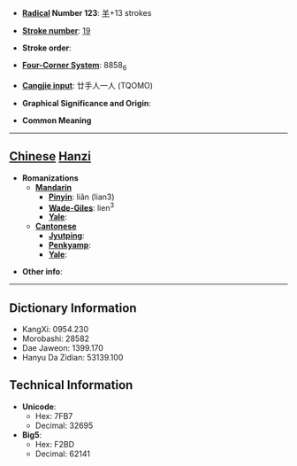* '''[[Wiktionary:Chinese radical index| Radical]] Number 123''': [[Wiktionary:Chinese radical index 羊|羊]]+13 strokes

* '''[[Wiktionary:Chinese total strokes index|Stroke number]]''': [[Wiktionary:Chinese total strokes index 19|19]]

* '''Stroke order''': 

* '''[[Wiktionary:Chinese four corner index|Four-Corner System]]''': 8858<sub>6</sub>

* '''[[Wiktionary:Chinese Cangjie index|Cangjie input]]''': 廿手人一人 (TQOMO)

* '''Graphical Significance and Origin''': 

* '''Common Meaning'''

----

== [[Chinese]] [[Hanzi]] ==

* '''Romanizations'''
** '''[[Mandarin]]'''
*** '''[[Pinyin]]''': liǎn (lian3)
*** '''[[Wade-Giles]]''': lien<sup>3</sup>
*** '''[[Yale]]''': 
** '''[[Cantonese]]'''
*** '''[[Jyutping]]''':
*** '''[[Penkyamp]]''': 
*** '''[[Yale]]''': 

* '''Other info''': 

----

== Dictionary Information ==

* KangXi: 0954.230
* Morobashi: 28582
* Dae Jaweon: 1399.170
* Hanyu Da Zidian: 53139.100

== Technical Information ==

* '''Unicode''':
** Hex: 7FB7
** Decimal: 32695
* '''Big5''':
** Hex: F2BD
** Decimal: 62141
